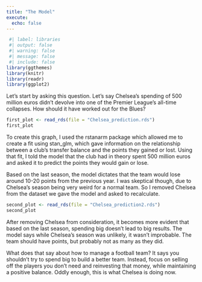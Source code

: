 ```yaml
---
title: "The Model"
execute: 
  echo: false
---
```


```r
 #| label: libraries
 #| output: false
 #| warning: false
 #| message: false
 #| include: false
library(ggthemes)
library(knitr)
library(readr)
library(ggplot2)
```

Let's start by asking this question. Let's say Chelsea's spending of 500 million euros didn't devolve into one of the Premier League's all-time collapses. How should it have worked out for the Blues?

```r
first_plot <- read_rds(file = "Chelsea_prediction.rds")
first_plot
```

To create this graph, I used the rstanarm package which allowed me to create a fit using stan_glm, which gave information on the relationship between a club's transfer balance and the points they gained or lost. Using that fit, I told the model that the club had in theory spent 500 million euros and asked it to predict the points they would gain or lose.

Based on the last season, the model dictates that the team would lose around 10-20 points from the previous year. I was skeptical though, due to Chelsea's season being very weird for a normal team. So I removed Chelsea from the dataset we gave the model and asked to recalculate.

```r
second_plot <- read_rds(file = "Chelsea_prediction2.rds")
second_plot
```

After removing Chelsea from consideration, it becomes more evident that based on the last season, spending big doesn't lead to big results. The model says while Chelsea's season was unlikely, it wasn't improbable. The team should have points, but probably not as many as they did.

What does that say about how to manage a football team? It says you shouldn't try to spend big to build a better team. Instead, focus on selling off the players you don't need and reinvesting that money, while maintaining a positive balance. Oddly enough, this is what Chelsea is doing now.
